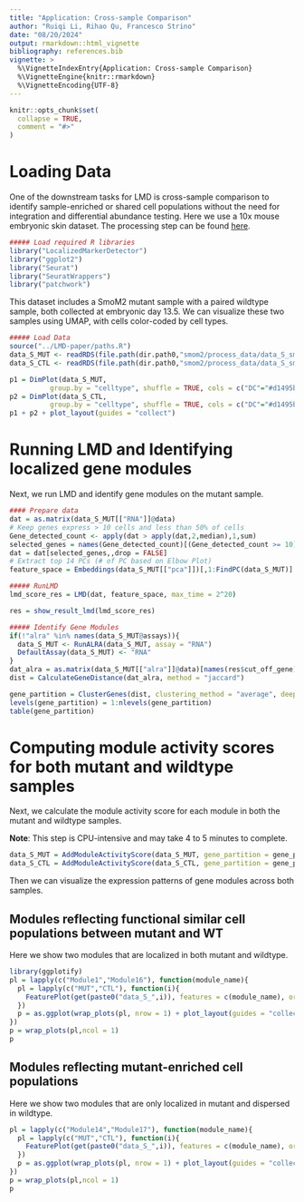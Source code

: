 ```yaml
---
title: "Application: Cross-sample Comparison"
author: "Ruiqi Li, Rihao Qu, Francesco Strino"
date: "08/20/2024"
output: rmarkdown::html_vignette
bibliography: references.bib
vignette: >
  %\VignetteIndexEntry{Application: Cross-sample Comparison}
  %\VignetteEngine{knitr::rmarkdown}
  %\VignetteEncoding{UTF-8}
---
```


```r
knitr::opts_chunk$set(
  collapse = TRUE,
  comment = "#>"
)
```

# Loading Data
One of the downstream tasks for LMD is cross-sample comparison to identify sample-enriched or shared cell populations without the need for integration and differential abundance testing. Here we use a 10x mouse embryonic skin
dataset. The processing step can be found [here](https://github.com/ruiqi0130/LocalizedMarkerDetector/blob/main/LMD-paper/analysis/mouse_smoM2_example_process_from_10x.R).

```r
##### Load required R libraries
library("LocalizedMarkerDetector")
library("ggplot2")
library("Seurat")
library("SeuratWrappers")
library("patchwork")
```

This dataset includes a SmoM2 mutant sample with a paired wildtype sample, both collected at embryonic day 13.5. We can visualize these two samples using UMAP, with cells color-coded by cell types.
```r
##### Load Data
source("../LMD-paper/paths.R")
data_S_MUT <- readRDS(file.path(dir.path0,"smom2/process_data/data_S_smom2_dermal_E13.5_MUT.rds"))
data_S_CTL <- readRDS(file.path(dir.path0,"smom2/process_data/data_S_smom2_dermal_E13.5_CTL.rds"))

p1 = DimPlot(data_S_MUT, 
          group.by = "celltype", shuffle = TRUE, cols = c("DC"="#d1495b", "UD" = "#edae49", "LD" = "#d3d3d3")) + ggtitle("Mutant") & NoAxes()
p2 = DimPlot(data_S_CTL, 
          group.by = "celltype", shuffle = TRUE, cols = c("DC"="#d1495b", "UD" = "#edae49", "LD" = "#d3d3d3")) + ggtitle("Wildtype") & NoAxes()
p1 + p2 + plot_layout(guides = "collect")
```

# Running LMD and Identifying localized gene modules

Next, we run LMD and identify gene modules on the mutant sample.
```r
#### Prepare data
dat = as.matrix(data_S_MUT[["RNA"]]@data)
# Keep genes express > 10 cells and less than 50% of cells
Gene_detected_count <- apply(dat > apply(dat,2,median),1,sum)
selected_genes = names(Gene_detected_count)[(Gene_detected_count >= 10) & (Gene_detected_count <= ncol(dat) * 0.5)]
dat = dat[selected_genes,,drop = FALSE]
# Extract top 14 PCs (# of PC based on Elbow Plot)
feature_space = Embeddings(data_S_MUT[["pca"]])[,1:FindPC(data_S_MUT)]
```
```r
##### RunLMD
lmd_score_res = LMD(dat, feature_space, max_time = 2^20)

res = show_result_lmd(lmd_score_res)
```
```r
##### Identify Gene Modules
if(!"alra" %in% names(data_S_MUT@assays)){
  data_S_MUT <- RunALRA(data_S_MUT, assay = "RNA")
  DefaultAssay(data_S_MUT) <- "RNA"
}
dat_alra = as.matrix(data_S_MUT[["alra"]]@data)[names(res$cut_off_gene),]
dist = CalculateGeneDistance(dat_alra, method = "jaccard")

gene_partition = ClusterGenes(dist, clustering_method = "average", deepSplit = 2)
levels(gene_partition) = 1:nlevels(gene_partition)
table(gene_partition)
```

# Computing module activity scores for both mutant and wildtype samples

Next, we calculate the module activity score for each module in both the mutant and wildtype samples.

**Note**: This step is CPU-intensive and may take 4 to 5 minutes to complete. 

```r
data_S_MUT = AddModuleActivityScore(data_S_MUT, gene_partition = gene_partition)
data_S_CTL = AddModuleActivityScore(data_S_CTL, gene_partition = gene_partition)
```

Then we can visualize the expression patterns of gene modules across both samples.

## Modules reflecting functional similar cell populations between mutant and WT

Here we show two modules that are localized in both mutant and wildtype. 

```r
library(ggplotify)
pl = lapply(c("Module1","Module16"), function(module_name){
  pl = lapply(c("MUT","CTL"), function(i){
    FeaturePlot(get(paste0("data_S_",i)), features = c(module_name), order = TRUE) + ggtitle(i) & labs(color = "ModuleScore") & NoAxes()
  })
  p = as.ggplot(wrap_plots(pl, nrow = 1) + plot_layout(guides = "collect") + plot_annotation(title = module_name))
})
p = wrap_plots(pl,ncol = 1)
p
```

## Modules reflecting mutant-enriched cell populations

Here we show two modules that are only localized in mutant and dispersed in wildtype.

```r
pl = lapply(c("Module14","Module17"), function(module_name){
  pl = lapply(c("MUT","CTL"), function(i){
    FeaturePlot(get(paste0("data_S_",i)), features = c(module_name), order = TRUE) + ggtitle(i) & labs(color = "ModuleScore") & NoAxes()
  })
  p = as.ggplot(wrap_plots(pl, nrow = 1) + plot_layout(guides = "collect") + plot_annotation(title = module_name))
})
p = wrap_plots(pl,ncol = 1)
p
```


